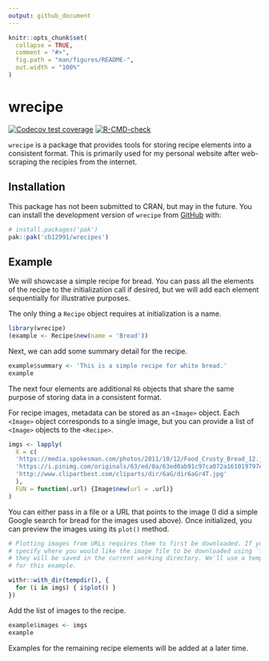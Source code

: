```yaml
---
output: github_document
---
```


<!-- README.md is generated from README.Rmd. Please edit that file -->

```r
knitr::opts_chunk$set(
  collapse = TRUE,
  comment = "#>",
  fig.path = "man/figures/README-",
  out.width = "100%"
)
```

# wrecipe

<!-- badges: start -->
[![Codecov test coverage](https://codecov.io/gh/cb12991/wrecipes/branch/main/graph/badge.svg)](https://app.codecov.io/gh/cb12991/wrecipes?branch=main)
[![R-CMD-check](https://github.com/cb12991/wrecipes/actions/workflows/R-CMD-check.yaml/badge.svg)](https://github.com/cb12991/wrecipes/actions/workflows/R-CMD-check.yaml)
<!-- badges: end -->

`wrecipe` is a package that provides tools for storing recipe elements into a
consistent format. This is primarily used for my personal website after
web-scraping the recipies from the internet.

## Installation

This package has not been submitted to CRAN, but may in the future. You can
install the development version of `wrecipe` from [GitHub](https://github.com/)
with:

```r
# install.packages('pak')
pak::pak('cb12991/wrecipes')
```

## Example

We will showcase a simple recipe for bread. You can pass all the elements of the recipe to the initialization call if desired, but we will add each element sequentially for illustrative purposes.

The only thing a `Recipe` object requires at initialization is a name. 

```r
library(wrecipe)
(example <- Recipe$new(name = 'Bread'))
```

Next, we can add some summary detail for the recipe.

```r
example$summary <- 'This is a simple recipe for white bread.'
example
```

The next four elements are additional `R6` objects that share the same purpose of storing data in a consistent format. 

For recipe images, metadata can be stored as an `<Image>` object. Each `<Image>` object corresponds to a single image, but you can provide a list of `<Image>` objects to the `<Recipe>`.

```r
imgs <- lapply(
  X = c(
  'https://media.spokesman.com/photos/2011/10/12/Food_Crusty_Bread_12.jpg',
  'https://i.pinimg.com/originals/63/ed/0a/63ed0ab91c97ca072a161019797eb002.jpg',
  'http://www.clipartbest.com/cliparts/dir/6aG/dir6aGr4T.jpg'
  ),
  FUN = function(.url) {Image$new(url = .url)}
)
```

You can either pass in a file or a URL that points to the image (I did a simple Google search for bread for the images used above). Once initialized, you can preview the images using its `plot()` method.

```r
# Plotting images from URLs requires them to first be downloaded. If you do not
# specify where you would like the image file to be downloaded using `file`, 
# they will be saved in the current working directory. We'll use a temp location
# for this example.

withr::with_dir(tempdir(), {
  for (i in imgs) { i$plot() }  
})
```

Add the list of images to the recipe.

```r
example$images <- imgs
example
```

Examples for the remaining recipe elements will be added at a later time.
